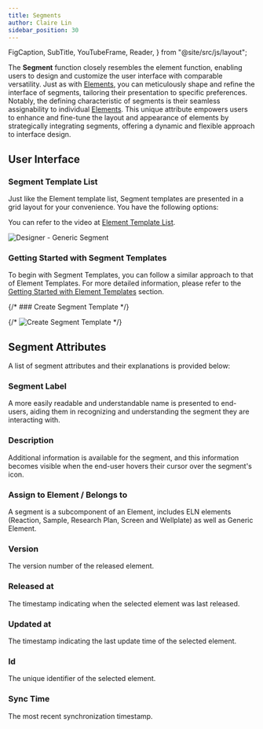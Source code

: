 ```yaml
---
title: Segments
author: Claire Lin
sidebar_position: 30
---
```


  FigCaption,
  SubTitle,
  YouTubeFrame,
  Reader,
} from "@site/src/js/layout";

<SubTitle text="Effortless assignability to individual Elements." />
<Reader text="Designer" />

The **Segment** function closely resembles the element function, enabling users to design and customize the user interface with comparable versatility. Just as with [Elements](elements/), you can meticulously shape and refine the interface of segments, tailoring their presentation to specific preferences. Notably, the defining characteristic of segments is their seamless assignability to individual [Elements](elements/). This unique attribute empowers users to enhance and fine-tune the layout and appearance of elements by strategically integrating segments, offering a dynamic and flexible approach to interface design.

## User Interface

### Segment Template List

Just like the Element template list, Segment templates are presented in a grid layout for your convenience. You have the following options:

<GridFeatures />

You can refer to the video at [Element Template List](../designer/elements#element-template-list).

![Designer - Generic Segment](/img/labimotion/designer-generic-segment.png)

### Getting Started with Segment Templates

To begin with Segment Templates, you can follow a similar approach to that of Element Templates. For more detailed information, please refer to the [Getting Started with Element Templates](../designer/elements#getting-started-with-element-templates) section.

{/* ### Create Segment Template */}

{/* ![Create Segment Template](/img/labimotion/create-segment-template.png) */}

## Segment Attributes

A list of segment attributes and their explanations is provided below:

### Segment Label

A more easily readable and understandable name is presented to end-users, aiding them in recognizing and understanding the segment they are interacting with.

### Description

Additional information is available for the segment, and this information becomes visible when the end-user hovers their cursor over the segment's icon.

### Assign to Element / Belongs to

A segment is a subcomponent of an Element, includes ELN elements (Reaction, Sample, Research Plan, Screen and Wellplate) as well as Generic Element.

### Version

The version number of the released element.

### Released at

The timestamp indicating when the selected element was last released.

### Updated at

The timestamp indicating the last update time of the selected element.

### Id

The unique identifier of the selected element.

### Sync Time

The most recent synchronization timestamp.
